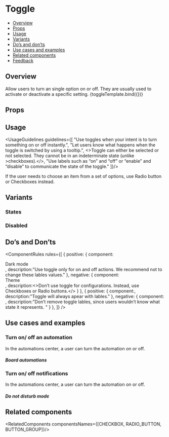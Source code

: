 
<Meta 
  title="Components/Toggle" 
  component={Toggle} 
/>

<!--- Component template -->


<!--- Component documentation -->

# Toggle
- [Overview](#overview)
- [Props](#props)
- [Usage](#usage)
- [Variants](#variants)
- [Do’s and don’ts](#dos-and-donts)
- [Use cases and examples](#use-cases-and-examples)
- [Related components](#related-components)
- [Feedback](#feedback)

## Overview
Allow users to turn an single option on or off. They are usually used to activate or deactivate a specific setting.
<Canvas>
  <Story name="Overview">
    {toggleTemplate.bind({})}
  </Story>
</Canvas>

## Props
<ArgsTable of={Toggle} />

## Usage
<UsageGuidelines guidelines={[
  "Use toggles when your intent is to turn something on or off instantly.",
  "Let users know what happens when the toggle is switched by using a tooltip.",
  <>Toggle can either be selected or not selected. They cannot be in an indeterminate state (unlike <Link href="/?path=/docs/components-checkboxes--overview" size={Link.sizes.MEDIUM}>>checkboxes</Link>).</>,
  "Use labels such as “on” and “off” or “enable” and “disable” to communicate the state of the toggle."
]}/>

<Tip>
  If the user needs to choose an item from a set of options, use <Link href="/?path=/docs/components-radio-button--overview">Radio button</Link> or <Link href="/?path=/docs/components-checkbox--overview">Checkboxes</Link> instead.
</Tip>

## Variants
### States
<Canvas>
  <Story name="States">
    <MultipleStoryElementsWrapper className="monday-style-story-toggle_column">
      <Toggle isDefaultSelected={false} />
      <Toggle  />
      </MultipleStoryElementsWrapper>
  </Story>
</Canvas>

### Disabled
<Canvas>
  <Story name="Disabled">
    <MultipleStoryElementsWrapper className="monday-style-story-toggle_column">
      <Toggle isDefaultSelected={false} isDisabled />
      <Toggle isDisabled />
    </MultipleStoryElementsWrapper>
  </Story>
</Canvas>

## Do’s and Don’ts
<ComponentRules
  rules={[
    {
      positive: {
        component:
          <div className="monday-style-story-toggle_row">
            Dark mode <Toggle />
          </div>,
        description:"Use toggle only for on and off actions. We recommend not to change these lables values."
      },
      negative: {
        component:
          <div className="monday-style-story-toggle_row"> 
            Theme <Toggle offOverrideText="Light mode" onOverrideText="Dark mode" />
          </div>,
        description:<>Don’t use toggle for configurations. Instead, use <Link href="/?path=/docs/components-checkbox--overview" size={Link.sizes.MEDIUM}>Checkboxes</Link> or <Link href="/?path=/docs/components-radio-button--overview" size={Link.sizes.MEDIUM}>Radio buttons.</Link></>
      }
    },
    {
      positive: {
        component:<Toggle  />,
        description:"Toggle will always apear with lables."
      },
      negative: {
        component:
        <div className="monday-style-story-toggle_column">
          <Toggle offOverrideText="" /><Toggle areLabelsHidden />
        </div>,
        description:"Don’t remove toggle lables, since users wouldn’t know what state it represents. "
      }
    },
  ]}
/>

## Use cases and examples
### Turn on/ off an automation
In the automations center, a user can turn the automation on or off.
<Canvas>
  <Story name="Turn on/ off an automation">
    <h5>Board automations</h5>
    <Toggle />
  </Story>
</Canvas>

### Turn on/ off notifications
In the automations center, a user can turn the automation on or off.
<Canvas>
  <Story name="Turn on/ off an notifications">
    <h5>Do not disturb mode</h5>
    <Toggle isDefaultSelected={false} />
  </Story>
</Canvas>

## Related components
<RelatedComponents componentsNames={[CHECKBOX, RADIO_BUTTON, BUTTON_GROUP]}/>